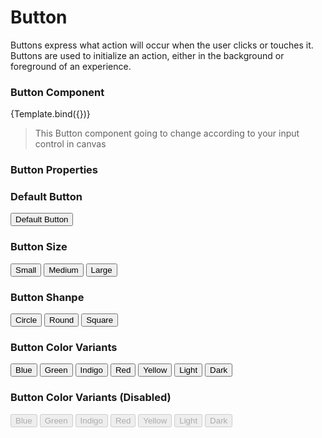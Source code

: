 
<Meta title="Atoms/Button" component={Button} />

# Button

Buttons express what action will occur when the user clicks or touches it. Buttons are used to initialize an action, either in the background or foreground of an experience.

### Button Component

<Story name="Button" args={args}>
  {Template.bind({})}
</Story>

> This Button component going to change according to your input control in canvas

### Button Properties

<Props of={Button} />

### Default Button

<Preview>
  <Button>Default Button</Button>
</Preview>

### Button Size

<Preview>
  <Button size="sm">Small</Button>
  <Button size="md">Medium</Button>
  <Button size="lg">Large</Button>
</Preview>

### Button Shanpe

<Preview>
  <Button shape="circle">Circle</Button>
  <Button shape="round">Round</Button>
  <Button shape="square">Square</Button>
</Preview>

### Button Color Variants

<Preview>
  <Button color="blue">Blue</Button>
  <Button color="green">Green</Button>
  <Button color="indigo">Indigo</Button>
  <Button color="red">Red</Button>
  <Button color="yellow">Yellow</Button>
  <Button color="light">Light</Button>
  <Button color="dark">Dark</Button>
</Preview>

### Button Color Variants (Disabled)

<Preview>
  <Button disabled color="blue">
    Blue
  </Button>
  <Button disabled color="green">
    Green
  </Button>
  <Button disabled color="indigo">
    Indigo
  </Button>
  <Button disabled color="red">
    Red
  </Button>
  <Button disabled color="yellow">
    Yellow
  </Button>
  <Button disabled color="light">
    Light
  </Button>
  <Button disabled color="dark">
    Dark
  </Button>
</Preview>
